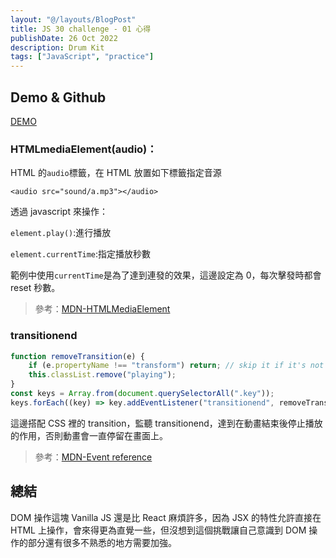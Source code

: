 ```yaml
---
layout: "@/layouts/BlogPost"
title: JS 30 challenge - 01 心得
publishDate: 26 Oct 2022
description: Drum Kit
tags: ["JavaScript", "practice"]
---
```



## Demo & Github

[DEMO](https://evan-js-drum-kit.netlify.app/)  

### HTMLmediaElement(audio)：

HTML 的`audio`標籤，在 HTML 放置如下標籤指定音源

```
<audio src="sound/a.mp3"></audio>
```

透過 javascript 來操作：

`element.play()`:進行播放

`element.currentTime`:指定播放秒數

範例中使用`currentTime`是為了達到連發的效果，這邊設定為 0，每次擊發時都會 reset 秒數。

> 參考：[MDN-HTMLMediaElement](https://developer.mozilla.org/en-US/docs/Web/API/HTMLMediaElement)

### transitionend

```js
function removeTransition(e) {
	if (e.propertyName !== "transform") return; // skip it if it's not a transform
	this.classList.remove("playing");
}
const keys = Array.from(document.querySelectorAll(".key"));
keys.forEach((key) => key.addEventListener("transitionend", removeTransition));
```

這邊搭配 CSS 裡的 transition，監聽 transitionend，達到在動畫結束後停止播放的作用，否則動畫會一直停留在畫面上。

> 參考：[MDN-Event reference](https://developer.mozilla.org/en-US/docs/Web/Events)

## 總結

DOM 操作這塊 Vanilla JS 還是比 React 麻煩許多，因為 JSX 的特性允許直接在 HTML 上操作，會來得更為直覺一些，但沒想到這個挑戰讓自己意識到 DOM 操作的部分還有很多不熟悉的地方需要加強。
